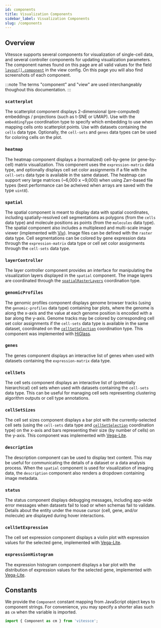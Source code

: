 ```yaml
---
id: components
title: Visualization Components
sidebar_label: Visualization Components
slug: /components
---
```


## Overview

Vitessce supports several components for visualization of single-cell data, and several controller components for updating visualization parameters. The component names found on this page are all valid values for the field [`layout[].component`](/docs/view-config-json/index.html#layout) in the view config. On this page you will also find screenshots of each component.

:::note
The terms "component" and "view" are used interchangeably thoughout this documentation.
:::


### `scatterplot`

The scatterplot component displays 2-dimensional (pre-computed) embeddings / projections (such as t-SNE or UMAP).
Use with the `embeddingType` coordination type to specify which embedding to use when mapping cells onto scatterplot points.
Use with datasets containing the `cells` data type. Optionally, the `cell-sets` and `genes` data types can be used for coloring cells on the plot.

<ComponentImage filename="scatterplot.png" alt="Screenshot of Scatterplot Component" />
<ComponentImage filename="scatterplot-2.png" alt="Screenshot of Scatterplot Component" />

### `heatmap`

The heatmap component displays a (normalized) cell-by-gene (or gene-by-cell) matrix visualization.
This component uses the `expression-matrix` data type, and optionally displays cell set color assignments if a file with the `cell-sets` data type is available in the same dataset.
The heatmap can support very large matrices (~6,000 x ~9,000) when using Zarr-based file types (best performance can be acheived when arrays are saved with the type `uint8`).

<ComponentImage filename="heatmap.png" alt="Screenshot of Heatmap Component" />
<ComponentImage filename="heatmap-2.png" alt="Screenshot of Heatmap Component" />

### `spatial`

The spatial component is meant to display data with spatial coordinates, including spatially-resolved cell segmentations as polygons (from the `cells` data type) and molecule positions as points (from the `molecules` data type). The spatial component also includes a multiplexed and multi-scale image viewer (implemented with [Viv](http://viv.gehlenborglab.org/)). Image files can be defined with the `raster` data type. Cell segmentations can be colored by gene expression data through the `expression-matrix` data type or cell set color assignments through the `cell-sets` data type.

<ComponentImage filename="spatial-2.png" alt="Screenshot of Spatial Component" />
<ComponentImage filename="spatial.png" alt="Screenshot of Spatial Component" />

### `layerController`

The layer controller component provides an interface for manipulating the visualization layers displayed in the `spatial` component.
The image layers are coordinated through the [`spatialRasterLayers`](/docs/coordination-types/index.html#spatialRasterLayers) coordination type.

<ComponentImage filename="layerController.png" alt="Screenshot of Layer Controller Component" />

### `genomicProfiles`

The genomic profiles component displays genome browser tracks (using the `genomic-profiles` data type) containing bar plots, where the genome is along the x-axis and the value at each genome position is encoded with a bar along the y-axis.
Genome tracks may be colored by corresponding cell set color assignments if the `cell-sets` data type is available in the same dataset, coordinated on the [`cellSetSelection`](/docs/coordination-types/index.html#cellSetSelection) coordination type.
This component was implemented with [HiGlass](https://higlass.io/).

<ComponentImage filename="genomicProfiles.png" alt="Screenshot of Genomic Profiles Component" />

### `genes`

The genes component displays an interactive list of genes when used with datasets containing the `expression-matrix` data type.

<ComponentImage filename="genes.png" alt="Screenshot of Expression Levels Component" />

### `cellSets`

The cell sets component displays an interactive list of (potentially hierarchical) cell sets when used with datasets containing the `cell-sets` data type. This can be useful for managing cell sets representing clustering algorithm outputs or cell type annotations.

<ComponentImage filename="cellSets.png" alt="Screenshot of Cell Set Manager Component" />

### `cellSetSizes`

The cell set sizes component displays a bar plot with the currently-selected cell sets (using the `cell-sets` data type and [`cellSetSelection`](/docs/coordination-types/index.html#cellSetSelection) coordination type) on the x-axis and bars representing their size (by number of cells) on the y-axis. This component was implemented with [Vega-Lite](https://vega.github.io/vega-lite/).

<ComponentImage filename="cellSetSizes.png" alt="Screenshot of Cell Set Sizes Component" />

### `description`

The description component can be used to display text content. This may be useful for communicating the details of a dataset or a data analysis process. When the `spatial` component is used for visualization of imaging data, the `description` component also renders a dropdown containing image metadata.

<ComponentImage filename="description.png" alt="Screenshot of Description Component" />

### `status`

The status component displays debugging messages, including app-wide error messages when datasets fail to load or when schemas fail to validate. Details about the entity under the mouse cursor (cell, gene, and/or molecule) are displayed during hover interactions.

<ComponentImage filename="status.png" alt="Screenshot of Status Component" />

### `cellSetExpression`

The cell set expression component displays a violin plot with expression values for the selected gene, implemented with [Vega-Lite](https://vega.github.io/vega-lite/).

<ComponentImage filename="cellSetExpression.png" alt="Screenshot of Cell Set Expression Component" />

### `expressionHistogram`

The expression histogram component displays a bar plot with the distribution of expression values for the selected gene, implemented with [Vega-Lite](https://vega.github.io/vega-lite/).

<ComponentImage filename="expressionHistogram.png" alt="Screenshot of Expression Histogram Component" />


## Constants

We provide the `Component` constant mapping from JavaScript object keys to component strings.
For convenience, you may specify a shorter alias such as `cm` when the variable is imported.

```js {7-11}
import { Component as cm } from 'vitessce';
```


<AutogeneratedComponentConstant/>